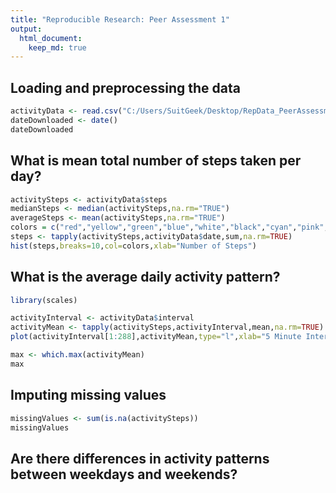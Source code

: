 ```yaml
---
title: "Reproducible Research: Peer Assessment 1"
output: 
  html_document:
    keep_md: true
---
```



## Loading and preprocessing the data


```r
activityData <- read.csv("C:/Users/SuitGeek/Desktop/RepData_PeerAssessment1/activity/activity.csv")
dateDownloaded <- date()
dateDownloaded

```



## What is mean total number of steps taken per day?

```r

activitySteps <- activityData$steps
medianSteps <- median(activitySteps,na.rm="TRUE")
averageSteps <- mean(activitySteps,na.rm="TRUE")
colors = c("red","yellow","green","blue","white","black","cyan","pink","orange")
steps <- tapply(activitySteps,activityData$date,sum,na.rm=TRUE)
hist(steps,breaks=10,col=colors,xlab="Number of Steps")
```

## What is the average daily activity pattern?

```r
library(scales)

activityInterval <- activityData$interval
activityMean <- tapply(activitySteps,activityInterval,mean,na.rm=TRUE)
plot(activityInterval[1:288],activityMean,type="l",xlab="5 Minute Intervals",ylab="Average Steps", col="red")

max <- which.max(activityMean)
max
```

## Imputing missing values

```r
missingValues <- sum(is.na(activitySteps))
missingValues
```

## Are there differences in activity patterns between weekdays and weekends?

```r


```
